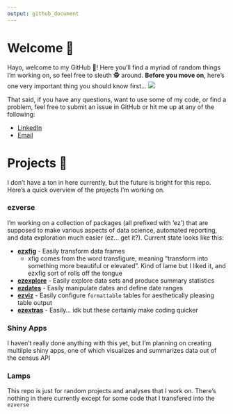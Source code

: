 ```yaml
---
output: github_document
---
```


# Welcome 👋

Hayo, welcome to my GitHub 🐙! Here you'll find a myriad of random things I'm working on, so feel free to sleuth 🕵 around. **Before you move on**, here's one very important thing you should know first...
![](https://media.giphy.com/media/SAAMcPRfQpgyI/giphy.gif)

That said, if you have any questions, want to use some of my code, or find a problem, feel free to submit an issue in GitHub or hit me up at any of the following:

* [LinkedIn](https://www.linkedin.com/in/ericjlamphere/)
* [Email](ericjlamphere@gmail.com)

# Projects 🤖

I don't have a ton in here currently, but the future is bright for this repo. Here's a quick overview of the projects I'm working on.

### ezverse

I'm working on a collection of packages (all prefixed with 'ez') that are supposed to make various aspects of data science, automated reporting, and data exploration much easier (ez... get it?). Current state looks like this:

* [**ezxfig**]((https://github.com/EricLamphere/ezxfig.git)) - Easily transform data frames
  * xfig comes from the word transfigure, meaning "transform into something more beautiful or elevated". Kind of lame but I liked it, and ezxfig sort of rolls off the tongue
* [**ezexplore**](https://github.com/EricLamphere/ezexplore.git) - Easily explore data sets and produce summary statistics
* [**ezdates**]((https://github.com/EricLamphere/ezdates.git)) - Easily manipulate dates and define date ranges
* [**ezviz**]((https://github.com/EricLamphere/ezviz.git)) - Easily configure `formattable` tables for aesthetically pleasing table output
* [**ezextras**]((https://github.com/EricLamphere/ezextras.git)) - Easily... idk but these certainly make coding quicker

### Shiny Apps

I haven't really done anything with this yet, but I'm planning on creating multilple shiny apps, one of which visualizes and summarizes data out of the census API

### Lamps

This repo is just for random projects and analyses that I work on. There's nothing in there currently except for some code that I transfered into the `ezverse`


